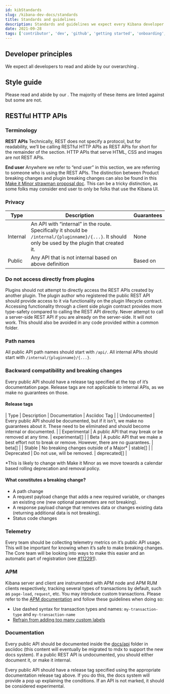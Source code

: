 ```yaml
---
id: kibStandards
slug: /kibana-dev-docs/standards
title: Standards and guidelines
description: Standards and guidelines we expect every Kibana developer to abide by
date: 2021-09-28
tags: ['contributor', 'dev', 'github', 'getting started', 'onboarding', 'kibana']
---
```


## Developer principles

We expect all developers to read and abide by our overarching <DocLink id="kibDevPrinciples" />.

## Style guide

Please read and abide by our <DocLink id="kibStyleGuide" text="Style guide" />. The majority of these items are linted against but some are not.

## RESTful HTTP APIs

### Terminology

**REST APIs**
Technically, REST does not specify a protocol, but for readability, we’ll be calling RESTful HTTP APIs as REST APIs for short for the remainder of the section. HTTP APIs that serve HTML, CSS and images are not REST APIs.

**End user**
Anywhere we refer to “end user” in this section, we are referring to someone who is using the REST APIs. The distinction between Product breaking changes and plugin breaking changes can also be found in this [Make it Minor strawman proposal doc](https://docs.google.com/document/d/12R0w75dSNR-VDQLGl2vxFyEHhzxNT38iamYhven9uvw/edit). This can be a tricky distinction, as some folks may consider end user to only be folks that use the Kibana UI.

### Privacy

| Type     | Description                                                                                                                                          | Guarantees                                                                      |
| -------- | ---------------------------------------------------------------------------------------------------------------------------------------------------- | ------------------------------------------------------------------------------- |
| Internal | An API with “internal” in the route. Specifically it should be `/internal/{pluginname}/{...}`. It should only be used by the plugin that created it. | None                                                                            |
| Public   | Any API that is not internal based on above definition                                                                                               | Based on <DocLink id="kibStandards" section="release-tags" text="release tag"/> |

### Do not access directly from plugins

Plugins should not attempt to directly access the REST APIs created by another plugin. The plugin author who registered the public REST API should provide access to it via functionality on the plugin lifecycle contract. Accessing functionality through a client side plugin contract provides more type-safety compared to calling the REST API directly. Never attempt to call a server-side REST API if you are already on the server-side. It will not work. This should also be avoided in any code provided within a common folder.

### Path names

All public API path names should start with `/api/`.
All internal APIs should start with `/internal/{pluginname}/{...}`.

### Backward compatibility and breaking changes

Every public API should have a release tag specified at the top of it’s documentation page. Release tags are not applicable to internal APIs, as we make no guarantees on those.

#### Release tags

| Type | Description | Documentation | Asciidoc Tag |
| Undocumented | Every public API should be documented, but if it isn’t, we make no guarantees about it. These need to be eliminated and should become internal or documented. |
| Experimental | A public API that may break or be removed at any time. | experimental[] |
| Beta | A public API that we make a best effort not to break or remove. However, there are no guarantees. | beta[] |
| Stable | No breaking changes outside of a Major\* | stable[] |
| Deprecated | Do not use, will be removed. | deprecated[] |

\*This is likely to change with Make it Minor as we move towards a calendar based rolling deprecation and removal policy.

#### What constitutes a breaking change?

- A path change
- A request payload change that adds a new required variable, or changes an existing one (new optional parameters are not breaking).
- A response payload change that removes data or changes existing data (returning additional data is not breaking).
- Status code changes

### Telemetry

Every team should be collecting telemetry metrics on it’s public API usage. This will be important for knowing when it’s safe to make breaking changes. The Core team will be looking into ways to make this easier and an automatic part of registration (see [#112291](https://github.com/elastic/kibana/issues/112291)).

### APM

Kibana server and client are instrumented with APM node and APM RUM clients respectively, tracking several types of transactions by default, such as `page-load`, `request`, etc.
You may introduce custom transactions. Please refer to the [APM documentation](https://www.elastic.co/guide/en/apm/get-started/current/index.html) and follow these guidelines when doing so:

- Use dashed syntax for transaction types and names: `my-transaction-type` and `my-transaction-name`
- [Refrain from adding too many custom labels](https://www.elastic.co/guide/en/apm/get-started/current/metadata.html)

### Documentation

Every public API should be documented inside the [docs/api](https://github.com/elastic/kibana/tree/main/docs/api) folder in asciidoc (this content will eventually be migrated to mdx to support the new docs system). If a public REST API is undocumented, you should either document it, or make it internal.

Every public API should have a release tag specified using the appropriate documentation release tag above. If you do this, the docs system will provide a pop up explaining the conditions. If an API is not marked, it should be considered experimental.
